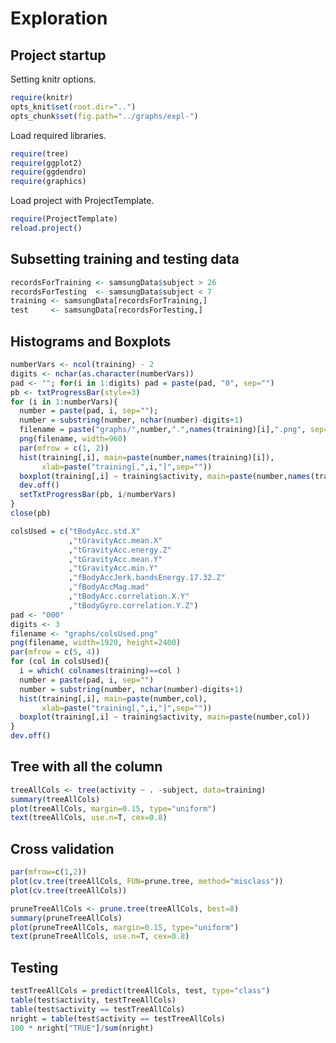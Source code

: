 Exploration
===========

Project startup
---------------

Setting knitr options.

``` {r knitr_options}
require(knitr)
opts_knit$set(root.dir="..")
opts_chunk$set(fig.path="../graphs/expl-")
```

Load required libraries.
```{r load_libraries, warning=FALSE}
require(tree)
require(ggplot2)
require(ggdendro)
require(graphics)
```
Load project with ProjectTemplate.

```{r load_project, warning=FALSE}
require(ProjectTemplate)
reload.project()
```

Subsetting training and testing data
------------------------------------

```{r subset_data}
recordsForTraining <- samsungData$subject > 26
recordsForTesting  <- samsungData$subject < 7
training <- samsungData[recordsForTraining,]
test     <- samsungData[recordsForTesting,]
```

Histograms and Boxplots
-----------------------

```{r hist_box_cols_all, eval=FALSE}
numberVars <- ncol(training) - 2
digits <- nchar(as.character(numberVars))
pad <- ""; for(i in 1:digits) pad = paste(pad, "0", sep="")
pb <- txtProgressBar(style=3)
for (i in 1:numberVars){
  number = paste(pad, i, sep="");
  number = substring(number, nchar(number)-digits+1)
  filename = paste("graphs/",number,".",names(training)[i],".png", sep="")
  png(filename, width=960)
  par(mfrow = c(1, 2))
  hist(training[,i], main=paste(number,names(training)[i]),
       xlab=paste("training[,",i,"]",sep=""))
  boxplot(training[,i] ~ training$activity, main=paste(number,names(training)[i]))
  dev.off()
  setTxtProgressBar(pb, i/numberVars)
}
close(pb)
```

```{r hist_box_cols_used}
colsUsed = c("tBodyAcc.std.X"
             ,"tGravityAcc.mean.X"
             ,"tGravityAcc.energy.Z"
             ,"tGravityAcc.mean.Y"
             ,"tGravityAcc.min.Y"
             ,"fBodyAccJerk.bandsEnergy.17.32.Z"
             ,"fBodyAccMag.mad"
             ,"tBodyAcc.correlation.X.Y"
             ,"tBodyGyro.correlation.Y.Z")
pad <- "000"
digits <- 3
filename <- "graphs/colsUsed.png"
png(filename, width=1920, height=2400)
par(mfrow = c(5, 4))
for (col in colsUsed){
  i = which( colnames(training)==col )
  number = paste(pad, i, sep="")
  number = substring(number, nchar(number)-digits+1)
  hist(training[,i], main=paste(number,col),
       xlab=paste("training[,",i,"]",sep=""))
  boxplot(training[,i] ~ training$activity, main=paste(number,col))
}
dev.off()
```

Tree with all the column
------------------------

```{r tree_all_cols, fig.width=15, fig.height=10}
treeAllCols <- tree(activity ~ . -subject, data=training)
summary(treeAllCols)
plot(treeAllCols, margin=0.15, type="uniform")
text(treeAllCols, use.n=T, cex=0.8)
```

Cross validation
----------------

```{r tree_all_misc, fig.width=12, fig.height=6}
par(mfrow=c(1,2))
plot(cv.tree(treeAllCols, FUN=prune.tree, method="misclass"))
plot(cv.tree(treeAllCols))
```

```{r tree_all_pruned, fig.width=15, fig.height=10}
pruneTreeAllCols <- prune.tree(treeAllCols, best=8)
summary(pruneTreeAllCols)
plot(pruneTreeAllCols, margin=0.15, type="uniform")
text(pruneTreeAllCols, use.n=T, cex=0.8)
```

Testing
-------

```{r tree_testing}
testTreeAllCols = predict(treeAllCols, test, type="class")
table(test$activity, testTreeAllCols)
table(test$activity == testTreeAllCols)
nright = table(test$activity == testTreeAllCols)
100 * nright["TRUE"]/sum(nright)
```
